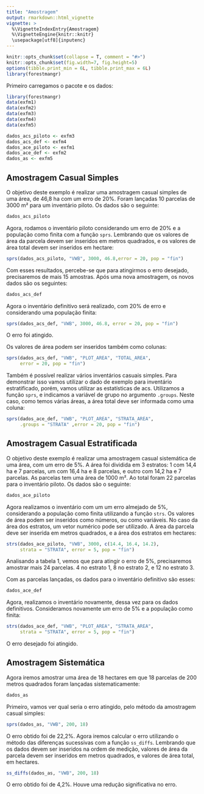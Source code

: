 ```yaml
---
title: "Amostragem"
output: rmarkdown::html_vignette
vignette: >
  %\VignetteIndexEntry{Amostragem}
  %\VignetteEngine{knitr::knitr}
  \usepackage[utf8]{inputenc}
---
```

  
```r
knitr::opts_chunk$set(collapse = T, comment = "#>")
knitr::opts_chunk$set(fig.width=7, fig.height=5)
options(tibble.print_min = 6L, tibble.print_max = 6L)
library(forestmangr)
```

Primeiro carregamos o pacote e os dados:
```r
library(forestmangr)
data(exfm1)
data(exfm2)
data(exfm3)
data(exfm4)
data(exfm5)

dados_acs_piloto <- exfm3
dados_acs_def <- exfm4
dados_ace_piloto <- exfm1
dados_ace_def <- exfm2
dados_as <- exfm5

```

## Amostragem Casual Simples

O objetivo deste exemplo é realizar uma amostragem casual simples de uma área, de 46,8 ha com um erro de 20%. Foram lançadas 10 parcelas de 3000 m² para um inventário piloto. Os dados são o seguinte:
```r
dados_acs_piloto
```

Agora, rodamos o inventário piloto considerando um erro de 20% e a população como finita com a função `sprs`. Lembrando que os valores de área da parcela devem ser inseridos em metros quadrados, e os valores de área total devem ser inseridos em hectare:
```r
sprs(dados_acs_piloto, "VWB", 3000, 46.8,error = 20, pop = "fin")
```

Com esses resultados, percebe-se que para atingirmos o erro desejado, precisaremos de mais 15 amostras. Após uma nova amostragem, os novos dados são os seguintes:
```r
dados_acs_def
```

Agora o inventário definitivo será realizado, com 20% de erro e considerando uma população finita:
```r
sprs(dados_acs_def, "VWB", 3000, 46.8, error = 20, pop = "fin")
```

O erro foi atingido.

Os valores de área podem ser inseridos também como colunas:
```r
sprs(dados_acs_def, "VWB", "PLOT_AREA", "TOTAL_AREA", 
     error = 20, pop = "fin")
```

Também é possível realizar vários inventários casuais simples. Para demonstrar isso vamos utilizar o dado de exemplo para inventário estratificado, porém, vamos utilizar as estatísticas de acs. Utilizamos a função `sprs`, e indicamos a variável de grupo no argumento `.groups`. Neste caso, como temos várias áreas, a área total deve ser informada como uma coluna:
```r
sprs(dados_ace_def, "VWB", "PLOT_AREA", "STRATA_AREA",
     .groups = "STRATA" ,error = 20, pop = "fin")

```

## Amostragem Casual Estratificada

O objetivo deste exemplo é realizar uma amostragem casual sistemática de uma área, com um erro de 5%. A área foi dividida em 3 estratos: 1 com 14,4 ha e 7 parcelas, um com 16,4 ha e 8 parcelas, e outro com 14,2 ha e 7 parcelas. As parcelas tem uma área de 1000 m². Ao total foram 22 parcelas para o inventário piloto. Os dados são o seguinte:
```r
dados_ace_piloto
```

Agora realizamos o inventário com um um erro almejado de 5%, considerando a população como finita utilizando a função `strs`. Os valores de área podem ser inseridos como números, ou como variáveis. No caso da área dos estratos, um vetor numérico pode ser utilizado. A área da parcela deve ser inserida em metros quadrados, e a área dos estratos em hectares:
```r
strs(dados_ace_piloto, "VWB", 3000, c(14.4, 16.4, 14.2), 
     strata = "STRATA", error = 5, pop = "fin")
```

Analisando a tabela 1, vemos que para atingir o erro de 5%, precisaremos amostrar mais 24 parcelas. 4 no estrato 1, 8 no estrato 2, e 12 no estrato 3.

Com as parcelas lançadas, os dados para o inventário definitivo são esses:
```r
dados_ace_def
```

Agora, realizamos o inventário novamente, dessa vez para os dados definitivos. Consideramos novamente um erro de 5% e a população como finita:
```r
strs(dados_ace_def, "VWB", "PLOT_AREA", "STRATA_AREA", 
     strata = "STRATA", error = 5, pop = "fin")
```

O erro desejado foi atingido.

## Amostragem Sistemática

Agora iremos amostrar uma área de 18 hectares em que 18 parcelas de 200 metros quadrados foram lançadas sistematicamente:
```r
dados_as
```

Primeiro, vamos ver qual seria o erro atingido, pelo método da amostragem casual simples:
```r
sprs(dados_as, "VWB", 200, 18)
```

O erro obtido foi de 22,2%. Agora iremos calcular o erro utilizando o método das diferenças sucessivas com a função `ss_diffs`. Lembrando que os dados devem ser inseridos na ordem de medição, valores de área da parcela devem ser inseridos em metros quadrados, e valores de área total, em hectares.
```r
ss_diffs(dados_as, "VWB", 200, 18)
```
O erro obtido foi de 4,2%. Houve uma redução significativa no erro.